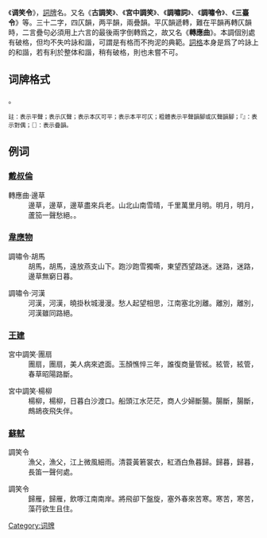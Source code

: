 《'''调笑令'''》，[[詞牌|詞牌]]名。又名《'''古調笑'''》、《'''宮中調笑'''》、《'''調嘯詞'''》、《'''調嘯令'''》、《'''三臺令'''》等。三十二字，四仄韻，两平韻，兩疊韻。平仄韻遞轉，難在平韻再轉仄韻時，二言疊句必須用上六言的最後兩字倒轉爲之，故又名《'''轉應曲'''》。本調個別處有破格，但均不失吟詠和諧，可謂是有格而不拘泥的典範。[[詞格|詞格]]本身是爲了吟詠上的和諧，若有利於整体和諧，稍有破格，則也未嘗不可。

== 词牌格式 ==
{{平仄|平'''仄'''，〖平'''仄'''〗，仄仄平平平'''仄'''。平平仄仄平'''平'''，仄仄平平仄'''平'''。平'''仄'''，〖平'''仄'''〗，仄仄平平仄'''仄'''。}}。

<span style="font-size:smaller;">註：{{平仄|平}}表示平聲；{{平仄|仄}}表示仄聲；{{平仄|[仄]}}表示本仄可平；{{平仄|[平]}}表示本平可仄；粗體表示平聲韻腳或仄聲韻腳；『』：表示對偶；〖〗：表示疊韻。</span>

==例词==
{{Wikisource|調笑令}}
=== [[戴叔倫|戴叔倫]] ===
;轉應曲·邊草
:邊草，邊草，邊草盡來兵老。山北山南雪晴，千里萬里月明。明月，明月，蘆笳一聲愁絕。。

===[[韋應物|韋應物]] ===
;調嘯令·胡馬
:胡馬，胡馬，遠放燕支山下。跑沙跑雪獨嘶，東望西望路迷。迷路，迷路，邊草無窮日暮。

;調嘯令·河漢
:河漢，河漢，曉掛秋城漫漫。愁人起望相思，江南塞北別離。離別，離別，河漢雖同路絕。

===[[王建_(唐朝)|王建]] ===
;宮中調笑·團扇
:團扇，團扇，美人病來遮面。玉顏憔悴三年，誰復商量管絃。絃管，絃管，春草昭陽路斷。

;宮中調笑·楊柳
:楊柳，楊柳，日暮白沙渡口。船頭江水茫茫，商人少婦斷腸。腸斷，腸斷，鷓鴣夜飛失伴。

=== [[蘇軾|蘇軾]] ===
;調笑令
:漁父，漁父，江上微風細雨。清蓑黃箬裳衣，紅酒白魚暮歸。歸暮，歸暮，長笛一聲何處。

;調笑令
:歸雁，歸雁，飲啄江南南岸。將飛卻下盤旋，塞外春來苦寒。寒苦，寒苦，藻荇欲生且住。

{{詞牌}}
[[Category:词牌|Category:词牌]]
